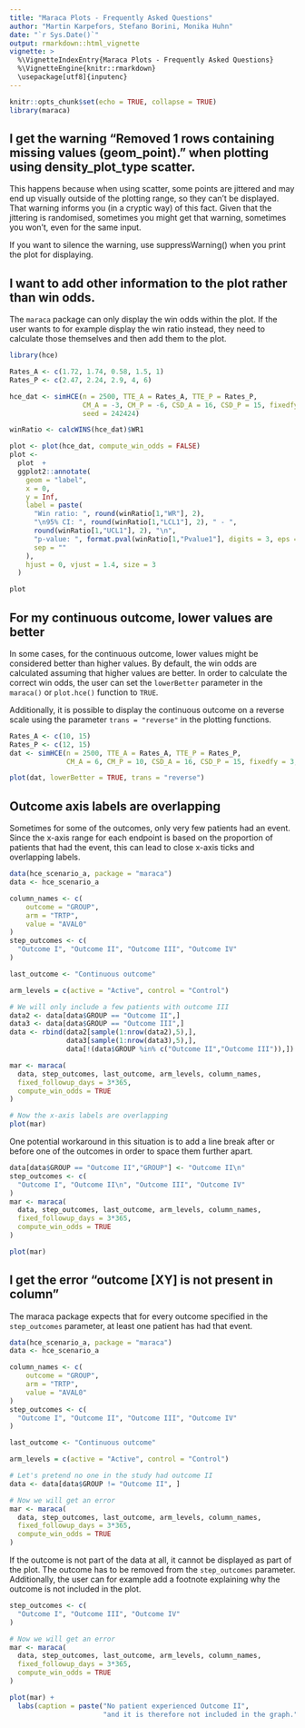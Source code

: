 ```yaml
---
title: "Maraca Plots - Frequently Asked Questions"
author: "Martin Karpefors, Stefano Borini, Monika Huhn"
date: "`r Sys.Date()`"
output: rmarkdown::html_vignette
vignette: >
  %\VignetteIndexEntry{Maraca Plots - Frequently Asked Questions}
  %\VignetteEngine{knitr::rmarkdown}
  \usepackage[utf8]{inputenc}
---
```


```r
knitr::opts_chunk$set(echo = TRUE, collapse = TRUE)
library(maraca)
```

## I get the warning "Removed 1 rows containing missing values (geom_point)." when plotting using density_plot_type scatter.

This happens because when using scatter, some points are jittered and may end up
visually outside of the plotting range, so they can't be displayed.
That warning informs you (in a cryptic way) of this fact. Given that the
jittering is randomised, sometimes you might get that warning, sometimes you
won't, even for the same input.

If you want to silence the warning, use suppressWarning() when you print
the plot for displaying.

## I want to add other information to the plot rather than win odds.

The `maraca` package can only display the win odds within the plot.
If the user wants to for example display the win ratio instead, they
need to calculate those themselves and then add them to the plot.

```r
library(hce)

Rates_A <- c(1.72, 1.74, 0.58, 1.5, 1)
Rates_P <- c(2.47, 2.24, 2.9, 4, 6)

hce_dat <- simHCE(n = 2500, TTE_A = Rates_A, TTE_P = Rates_P,
                  CM_A = -3, CM_P = -6, CSD_A = 16, CSD_P = 15, fixedfy = 3,
                  seed = 242424)

winRatio <- calcWINS(hce_dat)$WR1

plot <- plot(hce_dat, compute_win_odds = FALSE)
plot <-
  plot  +
  ggplot2::annotate(
    geom = "label",
    x = 0,
    y = Inf,
    label = paste(
      "Win ratio: ", round(winRatio[1,"WR"], 2),
      "\n95% CI: ", round(winRatio[1,"LCL1"], 2), " - ",
      round(winRatio[1,"UCL1"], 2), "\n",
      "p-value: ", format.pval(winRatio[1,"Pvalue1"], digits = 3, eps = 0.001),
      sep = ""
    ),
    hjust = 0, vjust = 1.4, size = 3
  )

plot
```

## For my continuous outcome, lower values are better 

In some cases, for the continuous outcome, lower values might be considered better
than higher values. By default, the win odds are calculated assuming that higher
values are better. In order to calculate the correct win odds, the user can set
the `lowerBetter` parameter in the `maraca()` or `plot.hce()` function to `TRUE`.

Additionally, it is possible to display the continuous outcome on a reverse scale
using the parameter `trans = "reverse"` in the plotting functions.
```r
Rates_A <- c(10, 15)
Rates_P <- c(12, 15)
dat <- simHCE(n = 2500, TTE_A = Rates_A, TTE_P = Rates_P,
              CM_A = 6, CM_P = 10, CSD_A = 16, CSD_P = 15, fixedfy = 3, seed = 1)

plot(dat, lowerBetter = TRUE, trans = "reverse")
```

## Outcome axis labels are overlapping

Sometimes for some of the outcomes, only very few patients
had an event. Since the x-axis range for each endpoint is based
on the proportion of patients that had the event, this can lead
to close x-axis ticks and overlapping labels.
```r
data(hce_scenario_a, package = "maraca")
data <- hce_scenario_a

column_names <- c(
    outcome = "GROUP",
    arm = "TRTP",
    value = "AVAL0"
)
step_outcomes <- c(
  "Outcome I", "Outcome II", "Outcome III", "Outcome IV"
)

last_outcome <- "Continuous outcome"

arm_levels = c(active = "Active", control = "Control")

# We will only include a few patients with outcome III
data2 <- data[data$GROUP == "Outcome II",]
data3 <- data[data$GROUP == "Outcome III",]
data <- rbind(data2[sample(1:nrow(data2),5),],
              data3[sample(1:nrow(data3),5),],
              data[!(data$GROUP %in% c("Outcome II","Outcome III")),])

mar <- maraca(
  data, step_outcomes, last_outcome, arm_levels, column_names, 
  fixed_followup_days = 3*365,
  compute_win_odds = TRUE
)

# Now the x-axis labels are overlapping
plot(mar)
```

One potential workaround in this situation is to add a line break after or before
one of the outcomes in order to space them further apart.
```r
data[data$GROUP == "Outcome II","GROUP"] <- "Outcome II\n"
step_outcomes <- c(
  "Outcome I", "Outcome II\n", "Outcome III", "Outcome IV"
)
mar <- maraca(
  data, step_outcomes, last_outcome, arm_levels, column_names, 
  fixed_followup_days = 3*365,
  compute_win_odds = TRUE
)

plot(mar)
```


## I get the error "outcome [XY] is not present in column"

The maraca package expects that for every outcome specified in the
`step_outcomes` parameter, at least one patient has had that event.
```r
data(hce_scenario_a, package = "maraca")
data <- hce_scenario_a

column_names <- c(
    outcome = "GROUP",
    arm = "TRTP",
    value = "AVAL0"
)
step_outcomes <- c(
  "Outcome I", "Outcome II", "Outcome III", "Outcome IV"
)

last_outcome <- "Continuous outcome"

arm_levels = c(active = "Active", control = "Control")

# Let's pretend no one in the study had outcome II
data <- data[data$GROUP != "Outcome II", ]

# Now we will get an error
mar <- maraca(
  data, step_outcomes, last_outcome, arm_levels, column_names, 
  fixed_followup_days = 3*365,
  compute_win_odds = TRUE
)
```

If the outcome is not part of the data at all, it cannot be displayed
as part of the plot. The outcome has to be removed from the 
`step_outcomes` parameter. Additionally, the user can for example
add a footnote explaining why the outcome is not included in the
plot.

```r
step_outcomes <- c(
  "Outcome I", "Outcome III", "Outcome IV"
)

# Now we will get an error
mar <- maraca(
  data, step_outcomes, last_outcome, arm_levels, column_names, 
  fixed_followup_days = 3*365,
  compute_win_odds = TRUE
)

plot(mar) +
  labs(caption = paste("No patient experienced Outcome II",
                       "and it is therefore not included in the graph."))
```

